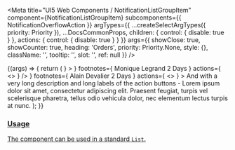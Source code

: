 
<Meta
  title="UI5 Web Components / NotificationListGroupItem"
  component={NotificationListGroupItem}
  subcomponents={{ NotificationOverflowAction }}
  argTypes={{
    ...createSelectArgTypes({ priority: Priority }),
    ...DocsCommonProps,
    children: { control: { disable: true } },
    actions: { control: { disable: true } }
  }}
  args={{
    showClose: true,
    showCounter: true,
    heading: 'Orders',
    priority: Priority.None,
    style: {},
    className: '',
    tooltip: '',
    slot: '',
    ref: null
  }}
/>

<DocsHeader />

<Canvas>
  <Story name="Default">
    {(args) => {
      return (
        <NotificationListGroupItem
          {...args}
          actions={
            <>
              <NotificationOverflowAction icon="accept" text="Accept all" />
              <NotificationOverflowAction icon="message-error" text="Reject all" />
            </>
          }
        >
          <NotificationListItem
            priority={Priority.Medium}
            heading={
              'New order (#2525) With a very long title - Lorem ipsum dolor sit amet, consectetur adipiscing elit. Praesent feugiat, turpis vel scelerisque pharetra, tellus odio vehicula dolor, nec elementum lectus turpis at nunc.'
            }
            children={
              'And with a very long description and long labels of the action buttons - Lorem ipsum dolor sit amet, consectetur adipiscing elit. Praesent feugiat, turpis vel scelerisque pharetra, tellus odio vehicula dolor, nec elementum lectus turpis at nunc.'
            }
            avatar={
              <Avatar
                size={AvatarSize.XS}
                image="https://sap.github.io/ui5-webcomponents/assets/images/avatars/woman_avatar_1.png"
              />
            }
            footnotes={
              <Fragment>
                <span>Monique Legrand</span>
                <span>2 Days</span>
              </Fragment>
            }
            actions={
              <>
                <NotificationOverflowAction icon="accept" text="Accept" />
                <NotificationOverflowAction icon="message-error" text="Reject" />
              </>
            }
          />
          <NotificationListItem
            showClose
            heading="New order (#2526) With a very long title - Lorem ipsum dolor sit amet, consectetur adipiscing elit. Praesent feugiat, turpis vel scelerisque pharetra, tellus odio vehicula dolor, nec elementum lectus turpis at nunc."
            priority={Priority.High}
            avatar={
              <Avatar
                size={AvatarSize.XS}
                image="https://sap.github.io/ui5-webcomponents/assets/images/avatars/man_avatar_1.png"
              />
            }
            footnotes={
              <Fragment>
                <span>Alain Devalier</span>
                <span>2 Days</span>
              </Fragment>
            }
            actions={
              <>
                <NotificationOverflowAction icon="accept" text="Accept" />
                <NotificationOverflowAction icon="message-error" text="Reject" />
              </>
            }
          >
            And with a very long description and long labels of the action buttons - Lorem ipsum dolor sit amet,
            consectetur adipiscing elit. Praesent feugiat, turpis vel scelerisque pharetra, tellus odio vehicula dolor,
            nec elementum lectus turpis at nunc.
          </NotificationListItem>
        </NotificationListGroupItem>
      );
    }}
  </Story>
</Canvas>

<ArgsTable story="." />
<div style={{ fontFamily: 'var(--sapFontFamily)', fontSize: 'var(--sapFontSize)', color: 'var(--sapTextColor)' }}>
  <h3 id="usage" tabindex="-1">
    <a aria-hidden="true" href="#usage" tabindex="-1" target="_self" class="css-yi0p10" />
    Usage
  </h3>
  The component can be used in a standard <code>List</code>.
</div>
